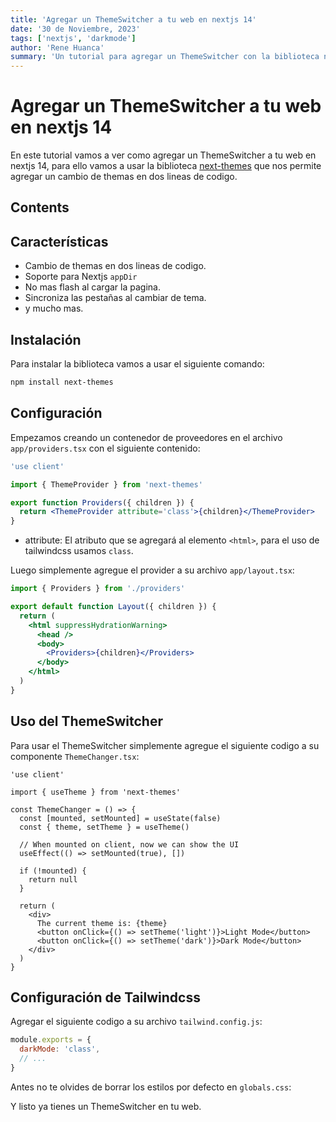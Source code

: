```yaml
---
title: 'Agregar un ThemeSwitcher a tu web en nextjs 14'
date: '30 de Noviembre, 2023'
tags: ['nextjs', 'darkmode']
author: 'Rene Huanca'
summary: 'Un tutorial para agregar un ThemeSwitcher con la biblioteca next-themes y sus ventajas al usarlo.'
---
```


# Agregar un ThemeSwitcher a tu web en nextjs 14

En este tutorial vamos a ver como agregar un ThemeSwitcher a tu web en nextjs 14, para ello vamos a usar la biblioteca [next-themes](https://github.com/pacocoursey/next-themes) que nos permite agregar un cambio de themas en dos lineas de codigo.

## Contents

## Características

- Cambio de themas en dos lineas de codigo.
- Soporte para Nextjs `appDir`
- No mas flash al cargar la pagina.
- Sincroniza las pestañas al cambiar de tema.
- y mucho mas.


## Instalación

Para instalar la biblioteca vamos a usar el siguiente comando:

```bash
npm install next-themes
```

## Configuración

Empezamos creando un contenedor de proveedores en el archivo `app/providers.tsx` con el siguiente contenido:

```jsx
'use client'

import { ThemeProvider } from 'next-themes'

export function Providers({ children }) {
  return <ThemeProvider attribute='class'>{children}</ThemeProvider>
}
```

- attribute: El atributo que se agregará al elemento `<html>`, para el uso de tailwindcss usamos `class`.

Luego simplemente agregue el provider a su archivo `app/layout.tsx`:

```jsx
import { Providers } from './providers'

export default function Layout({ children }) {
  return (
    <html suppressHydrationWarning>
      <head />
      <body>
        <Providers>{children}</Providers>
      </body>
    </html>
  )
}
```

## Uso del ThemeSwitcher

Para usar el ThemeSwitcher simplemente agregue el siguiente codigo a su componente `ThemeChanger.tsx`:

```tsx
'use client'

import { useTheme } from 'next-themes'

const ThemeChanger = () => {
  const [mounted, setMounted] = useState(false)
  const { theme, setTheme } = useTheme()

  // When mounted on client, now we can show the UI
  useEffect(() => setMounted(true), [])

  if (!mounted) {
    return null
  }

  return (
    <div>
      The current theme is: {theme}
      <button onClick={() => setTheme('light')}>Light Mode</button>
      <button onClick={() => setTheme('dark')}>Dark Mode</button>
    </div>
  )
}
```

## Configuración de Tailwindcss

Agregar el siguiente codigo a su archivo `tailwind.config.js`:

```js
module.exports = {
  darkMode: 'class',
  // ...
}
```
Antes no te olvides de borrar los estilos por defecto en `globals.css`:

Y listo ya tienes un ThemeSwitcher en tu web.